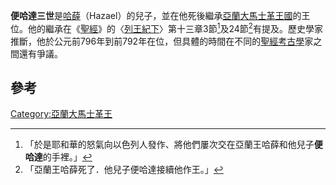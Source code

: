 '''便哈達三世'''{{BD||？|前792年|catIdx=B便哈達三世}}是[[哈薛|哈薛]]（Hazael）的兒子，並在他死後繼承[[亞蘭大馬士革王國|亞蘭大馬士革王國]]的王位。他的繼承在《[[聖經|聖經]]》的〈[[列王紀下|列王紀下]]〉第十三章3節<ref>「於是耶和華的怒氣向以色列人發作、將他們屢次交在亞蘭王哈薛和他兒子'''便哈達'''的手裡。」</ref>及24節<ref>「亞蘭王哈薛死了．他兒子便哈達接續他作王。」</ref>有提及。歷史學家推斷，他於公元前796年到前792年在位，但具體的時間在不同的[[聖經考古學|聖經考古學]]家之間還有爭議。

{{start box}}
{{succession box|title=[[亞蘭大馬士革國王列表|亞蘭大馬士革國王]]|before=[[哈薛|哈薛]]|after=未知|years=前796年～前792年}}
{{end box}}

== 參考 ==
{{reflist}}

{{君王小作品}}

[[Category:亞蘭大馬士革王|Category:亞蘭大馬士革王]]